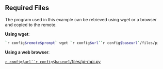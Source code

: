 ::: prereq

## Required Files

The program used in this example can be retrieved using wget or a browser and copied to the remote.

**Using wget**: 
```bash
`r config$remote$prompt` wget `r config$url``r config$baseurl`/files/pi-mpi.py
```

**Using a web browser**:

[`r config$url``r config$baseurl`/files/pi-mpi.py](`r config$url``r config$baseurl`/files/pi-mpi.py)

:::